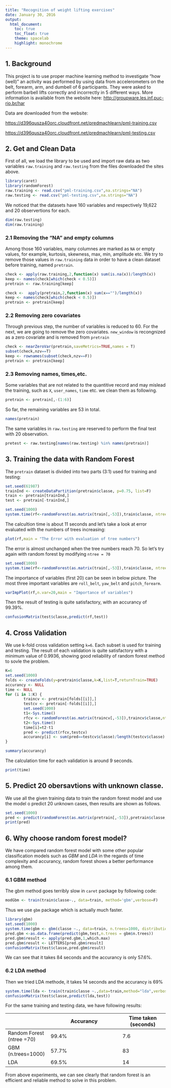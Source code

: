 ```yaml
---
title: "Recognition of weight lifting exercises"
date: January 30, 2016
output: 
  html_document:
    toc: true
    toc_float: true
    theme: spacelab
    highlight: monochrome
---
```



## 1. Background
This project is to use proper machine learning method to investigate "how (well)" an activity was performed by using data from accelerometers on the belt, forearm, arm, and dumbell of 6 participants. They were asked to perform barbell lifts correctly and incorrectly in 5 different ways.
More information is available from the website here: <http://groupware.les.inf.puc-rio.br/har> 
 
 Data are downloaded from the website:
 
<https://d396qusza40orc.cloudfront.net/predmachlearn/pml-training.csv>

<https://d396qusza40orc.cloudfront.net/predmachlearn/pml-testing.csv>

## 2. Get and Clean Data

First of all, we load the library to be used and  import raw data as two variables `raw.training` and `raw.testing` from the files downloaded  the sites above.

```r
library(caret)
library(randomForest)
raw.training <- read.csv("pml-training.csv",na.strings="NA")
raw.testing <- read.csv("pml-testing.csv",na.strings="NA")
```

We noticed that the datasets have 160 variables and respectively 19,622 and 20 observertions for each. 
```r
dim(raw.testing)
dim(raw.training)
```
### 2.1 Removing the "NA" and empty columns
Among those 160 variables, many columnes are marked as `NA` or empty values, for example, kurtosis, skewness, max, min, amplitude etc. We try to remove those values in `raw.training` data in order to have a clean dataset before training, named `pretrain`. 

```r
check <- apply(raw.training,2,function(x) sum(is.na(x))/length(x))
keep <- names(check[which(check < 0.5)])
pretrain <- raw.training[keep]
```

```r
check <-  apply(pretrain,2,function(x) sum(x=="")/length(x))
keep <- names(check[which(check < 0.5)])
pretrain <- pretrain[keep]
```

### 2.2 Removing zero covariates
Through previous step, the number of variables is reduced to 60. For the next, we are going to remove the zero covariates. `new_window` is recongnized as a zero covariate and is removed from `pretrain` 
```r
check <- nearZeroVar(pretrain,saveMetrics=TRUE,names = T)
subset(check,nzv==T)
keep <- rownames(subset(check,nzv==F))
pretrain <- pretrain[keep]
```
### 2.3 Removing names, times,etc.
Some variables that are not related to the quantitive record and may mislead the training, such as `X`, `user_names`, `time` etc. we clean them as following.
```r
pretrain <- pretrain[,-(1:6)]
```
So far, the remaining variables are 53 in total.
```r
names(pretrain)
```
The same variables in `raw.testing` are reserved to perform the final test with 20 observation.
```r
pretest <- raw.testing[names(raw.testing) %in% names(pretrain)]
```


## 3. Training the data with Random Forest
The `pretrain` dataset is divided into two parts (3:1) used for training and testing:
```r
set.seed(61987)
trainInd <- createDataPartition(pretrain$classe, p=0.75, list=F)
train <- pretrain[trainInd,]
test <- pretrain[-trainInd,]
```

```r
set.seed(1000)
system.time(rf<-randomForest(as.matrix(train[,-53]),train$classe, ntree = 100))
```

The calcultion time is about 11 seconds and let's take a look at error evaluated with the numbers of trees increasing:
```r
plot(rf,main = "The Error with evaluation of tree numbers")
```

The error is almost unchanged when the tree numbers reach 70. So let's try again with random forest by modifying `ntree = 70`

```r
set.seed(1000)
system.time(rf<-randomForest(as.matrix(train[,-53]),train$classe, ntree = 70))
```
The importance of variables (first 20) can be seen in below picture. The most three important variables are `roll_belt`, `yaw_belt` and `pitch_forearm`.

```r
varImpPlot(rf,n.var=20,main = "Importance of variables")
```

Then the result of testing is quite satisfactory, with an accurancy of 99.39%.
```r
confusionMatrix(test$classe,predict(rf,test))
```

## 4. Cross Validation
We use k-fold cross validation setting `k=6`. Each subset is used for training and testing. The result of each validation is quite satisfactory with a minimum value of 0.9936,  showing good reliability of random forest method to sovle the problem.

```r
K=6
set.seed(1000)
folds <- createFolds(y=pretrain$classe,k=K,list=T,returnTrain=TRUE)
accurancy <- NULL
time <- NULL
for (i in 1:K) {
        traincv <- pretrain[folds[[i]],]
        testcv <- pretrain[-folds[[i]],]
        set.seed(1000)
        t1<-Sys.time()
        rfcv <- randomForest(as.matrix(traincv[,-53]),traincv$classe,ntree=70)
        t2<-Sys.time()
        time[i]=t2-t1
        pred <- predict(rfcv,testcv)
        accurancy[i] <- sum(pred==testcv$classe)/length(testcv$classe)
}
```

```r
summary(accurancy)
```

The calculation time for each validation is around 9 seconds.
```r
print(time)
```


## 5. Predict 20 obersavtions with unknown classe.
We use all the given training data to train the random forest model and use the model o predict 20 unknown cases, then results are shown as follows.
```r
set.seed(1000)
pred <- predict(randomForest(as.matrix(pretrain[,-53]),pretrain$classe,ntree = 70),pretest)
print(pred)
```

## 6. Why choose random forest model?
We have compared random forest model with some other popular classification models such as *GBM* and *LDA* in the regards of time complexity and accurancy, random forest shows a better performance among them.

### 6.1 GBM method
The gbm method goes terribly slow in `caret` package by following code:
```r
modGbm <- train(train$classe~., data=train, method='gbm',verbose=F)
```

Thus we use `gbm` package which is actually much faster.
```r
library(gbm)
set.seed(1000)
system.time(gbm <- gbm(classe ~., data=train, n.trees=1000, distribution="multinomial"))
pred.gbm <-as.data.frame(predict(gbm,test,n.trees = gbm$n.trees))
pred.gbm$result <- apply(pred.gbm,1,which.max)
pred.gbm$result <- LETTERS[pred.gbm$result]
confusionMatrix(test$classe,pred.gbm$result)
```
We can see that it takes 84 seconds and the accurancy is only 57.6%.

### 6.2 LDA method
Then we tried LDA methode, it takes 14 seconds and the accurancy is 69%
```r
system.time(lda <- train(train$classe ~.,data=train,method="lda",verbose=F))
confusionMatrix(test$classe,predict(lda,test))
```
For the same training and testing data, we have following results:

|                  | Accurancy        | Time taken (seconds)                |
 ----------------- | ---------------------------- | ------------------
| Random Forest (ntree =70) | 99.4%            | 7.6 |
| GBM   (n.trees=1000)        | 57.7%          | 83 |
| LDA           | 69.5% |14 |

From above experiments, we can see clearly that random forest is an efficient and reliable method to solve in this problem.

